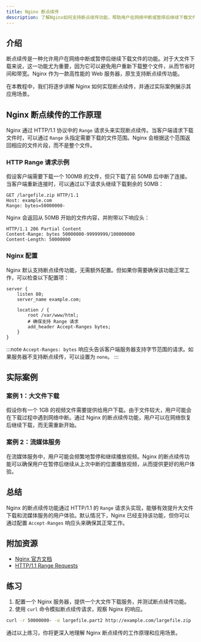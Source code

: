 ```yaml
---
title: Nginx 断点续传
description: 了解Nginx如何支持断点续传功能，帮助用户在网络中断或暂停后继续下载文件。
---
```


## 介绍

断点续传是一种允许用户在网络中断或暂停后继续下载文件的功能。对于大文件下载来说，这一功能尤为重要，因为它可以避免用户重新下载整个文件，从而节省时间和带宽。Nginx 作为一款高性能的 Web 服务器，原生支持断点续传功能。

在本教程中，我们将逐步讲解 Nginx 如何实现断点续传，并通过实际案例展示其应用场景。

## Nginx 断点续传的工作原理

Nginx 通过 HTTP/1.1 协议中的 `Range` 请求头来实现断点续传。当客户端请求下载文件时，可以通过 `Range` 头指定需要下载的文件范围。Nginx 会根据这个范围返回相应的文件片段，而不是整个文件。

### HTTP Range 请求示例

假设客户端需要下载一个 100MB 的文件，但只下载了前 50MB 后中断了连接。当客户端重新连接时，可以通过以下请求头继续下载剩余的 50MB：

```http
GET /largefile.zip HTTP/1.1
Host: example.com
Range: bytes=50000000-
```

Nginx 会返回从 50MB 开始的文件内容，并附带以下响应头：

```http
HTTP/1.1 206 Partial Content
Content-Range: bytes 50000000-99999999/100000000
Content-Length: 50000000
```

### Nginx 配置

Nginx 默认支持断点续传功能，无需额外配置。但如果你需要确保该功能正常工作，可以检查以下配置项：

```nginx
server {
    listen 80;
    server_name example.com;

    location / {
        root /var/www/html;
        # 确保支持 Range 请求
        add_header Accept-Ranges bytes;
    }
}
```

:::note
`Accept-Ranges: bytes` 响应头告诉客户端服务器支持字节范围的请求。如果服务器不支持断点续传，可以设置为 `none`。
:::

## 实际案例

### 案例 1：大文件下载

假设你有一个 1GB 的视频文件需要提供给用户下载。由于文件较大，用户可能会在下载过程中遇到网络中断。通过 Nginx 的断点续传功能，用户可以在网络恢复后继续下载，而无需重新开始。

### 案例 2：流媒体服务

在流媒体服务中，用户可能会频繁地暂停和继续播放视频。Nginx 的断点续传功能可以确保用户在暂停后继续从上次中断的位置播放视频，从而提供更好的用户体验。

## 总结

Nginx 的断点续传功能通过 HTTP/1.1 的 `Range` 请求头实现，能够有效提升大文件下载和流媒体服务的用户体验。默认情况下，Nginx 已经支持该功能，但你可以通过配置 `Accept-Ranges` 响应头来确保其正常工作。

## 附加资源

- [Nginx 官方文档](https://nginx.org/en/docs/)
- [HTTP/1.1 Range Requests](https://developer.mozilla.org/en-US/docs/Web/HTTP/Range_requests)

## 练习

1. 配置一个 Nginx 服务器，提供一个大文件下载服务，并测试断点续传功能。
2. 使用 `curl` 命令模拟断点续传请求，观察 Nginx 的响应。

```bash
curl -r 50000000- -o largefile.part2 http://example.com/largefile.zip
```

通过以上练习，你将更深入地理解 Nginx 断点续传的工作原理和应用场景。